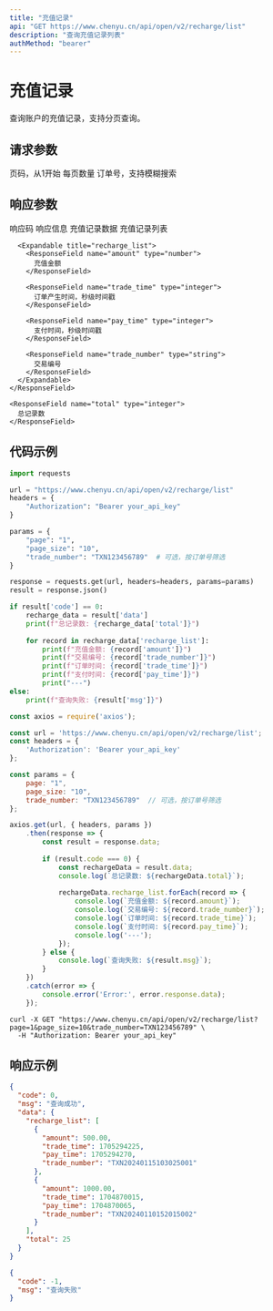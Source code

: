 ```yaml
---
title: "充值记录"
api: "GET https://www.chenyu.cn/api/open/v2/recharge/list"
description: "查询充值记录列表"
authMethod: "bearer"
---
```


# 充值记录

查询账户的充值记录，支持分页查询。

## 请求参数

<ParamField query="page" type="string" optional>
  页码，从1开始
</ParamField>

<ParamField query="page_size" type="string" optional>
  每页数量
</ParamField>

<ParamField query="trade_number" type="string" optional>
  订单号，支持模糊搜索
</ParamField>

## 响应参数

<ResponseField name="code" type="integer">
  响应码
</ResponseField>

<ResponseField name="msg" type="string">
  响应信息
</ResponseField>

<ResponseField name="data" type="object">
  充值记录数据
  
  <Expandable title="data">
    <ResponseField name="recharge_list" type="array">
      充值记录列表
      
      <Expandable title="recharge_list">
        <ResponseField name="amount" type="number">
          充值金额
        </ResponseField>

        <ResponseField name="trade_time" type="integer">
          订单产生时间，秒级时间戳
        </ResponseField>

        <ResponseField name="pay_time" type="integer">
          支付时间，秒级时间戳
        </ResponseField>

        <ResponseField name="trade_number" type="string">
          交易编号
        </ResponseField>
      </Expandable>
    </ResponseField>
    
    <ResponseField name="total" type="integer">
      总记录数
    </ResponseField>
  </Expandable>
</ResponseField>

## 代码示例

<CodeGroup>

```python Python
import requests

url = "https://www.chenyu.cn/api/open/v2/recharge/list"
headers = {
    "Authorization": "Bearer your_api_key"
}

params = {
    "page": "1",
    "page_size": "10",
    "trade_number": "TXN123456789"  # 可选，按订单号筛选
}

response = requests.get(url, headers=headers, params=params)
result = response.json()

if result['code'] == 0:
    recharge_data = result['data']
    print(f"总记录数: {recharge_data['total']}")
    
    for record in recharge_data['recharge_list']:
        print(f"充值金额: {record['amount']}")
        print(f"交易编号: {record['trade_number']}")
        print(f"订单时间: {record['trade_time']}")
        print(f"支付时间: {record['pay_time']}")
        print("---")
else:
    print(f"查询失败: {result['msg']}")
```

```javascript JavaScript
const axios = require('axios');

const url = 'https://www.chenyu.cn/api/open/v2/recharge/list';
const headers = {
    'Authorization': 'Bearer your_api_key'
};

const params = {
    page: "1",
    page_size: "10",
    trade_number: "TXN123456789"  // 可选，按订单号筛选
};

axios.get(url, { headers, params })
    .then(response => {
        const result = response.data;
        
        if (result.code === 0) {
            const rechargeData = result.data;
            console.log(`总记录数: ${rechargeData.total}`);
            
            rechargeData.recharge_list.forEach(record => {
                console.log(`充值金额: ${record.amount}`);
                console.log(`交易编号: ${record.trade_number}`);
                console.log(`订单时间: ${record.trade_time}`);
                console.log(`支付时间: ${record.pay_time}`);
                console.log('---');
            });
        } else {
            console.log(`查询失败: ${result.msg}`);
        }
    })
    .catch(error => {
        console.error('Error:', error.response.data);
    });
```

```curl cURL
curl -X GET "https://www.chenyu.cn/api/open/v2/recharge/list?page=1&page_size=10&trade_number=TXN123456789" \
  -H "Authorization: Bearer your_api_key"
```

</CodeGroup>

## 响应示例

<CodeGroup>

```json 成功响应
{
  "code": 0,
  "msg": "查询成功",
  "data": {
    "recharge_list": [
      {
        "amount": 500.00,
        "trade_time": 1705294225,
        "pay_time": 1705294270,
        "trade_number": "TXN20240115103025001"
      },
      {
        "amount": 1000.00,
        "trade_time": 1704870015,
        "pay_time": 1704870065,
        "trade_number": "TXN20240110152015002"
      }
    ],
    "total": 25
  }
}
```

```json 失败响应
{
  "code": -1,
  "msg": "查询失败"
}
```

</CodeGroup>